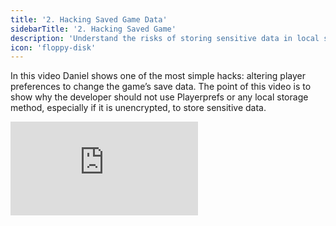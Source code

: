 ```yaml
---
title: '2. Hacking Saved Game Data'
sidebarTitle: '2. Hacking Saved Game'
description: 'Understand the risks of storing sensitive data in local storage.'
icon: 'floppy-disk'
---
```


In this video Daniel shows one of the most simple hacks: altering player preferences to change the game’s save data. The point of this video is to show why the developer should not use Playerprefs or any local storage method, especially if it is unencrypted, to store sensitive data.

<iframe
  className="w-full aspect-video rounded-lg"
  src="https://www.youtube.com/embed/FXlRVlg_e5c"
  title="ZBD Dev - Hacking Saved Game Data"
  frameBorder="0"
  allow="accelerometer; fullscreen; autoplay; clipboard-write; encrypted-media; gyroscope; picture-in-picture"
  allowfullscreen
></iframe>